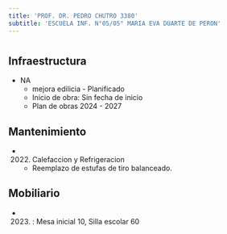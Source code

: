 ```yaml
---
title: 'PROF. DR. PEDRO CHUTRO 3380'
subtitle: 'ESCUELA INF. N°05/05° MARIA EVA DUARTE DE PERON'
---
```


#
## Infraestructura

* NA 
    + mejora edilicia - Planificado 
    + Inicio de obra: Sin fecha de inicio 
    + Plan de obras 2024 - 2027 






## Mantenimiento

*  (2022) Calefaccion y Refrigeracion 
    + Reemplazo de estufas de tiro balanceado.





## Mobiliario

*  (2023) : Mesa inicial 10, Silla escolar 60 



